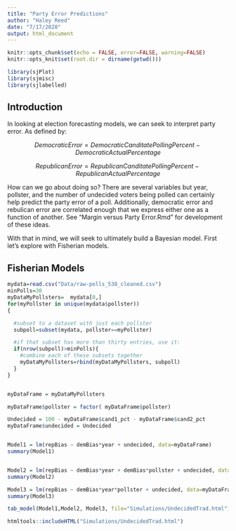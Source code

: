 ```yaml
---
title: "Party Error Predictions"
author: "Haley Reed"
date: "7/17/2020"
output: html_document
---
```


```r
knitr::opts_chunk$set(echo = FALSE, error=FALSE, warning=FALSE)
knitr::opts_knit$set(root.dir = dirname(getwd()))

library(sjPlot)
library(sjmisc)
library(sjlabelled)
```

## Introduction

In looking at election forecasting models, we can seek to interpret party error. As defined by:

$$DemocraticError = DemocraticCanditatePollingPercent-DemocraticActualPercentage$$

$$RepublicanError = RepublicanCanditatePollingPercent-RepublicanActualPercentage$$

How can we go about doing so? There are several variables but year, pollster, and the number of undecided voters being polled can certainly help predict the party error of a poll. Additionally, democratic error and rebulican error are correlated enough that we express either one as a function of another. See "Margin versus Party Error.Rmd" for development of these ideas.

With that in mind, we will seek to ultimately build a Bayesian model. First let's explore with Fisherian models. 

## Fisherian Models

```r
mydata=read.csv("Data/raw-polls_538_cleaned.csv")
minPolls=30
myDataMyPollsters=  mydata[0,]
for(myPollster in unique(mydata$pollster))
{

  #subset to a dataset with just each pollster
  subpoll=subset(mydata, pollster==myPollster)

  #if that subset has more than thirty entries, use it:
  if(nrow(subpoll)>minPolls){
    #combine each of these subsets together
    myDataMyPollsters=rbind(myDataMyPollsters, subpoll)
  }
}


myDataFrame = myDataMyPollsters

myDataFrame$pollster = factor( myDataFrame$pollster)

Undecided = 100 - myDataFrame$cand1_pct - myDataFrame$cand2_pct
myDataFrame$undecided = Undecided


Model1 = lm(repBias ~ demBias*year + undecided, data=myDataFrame)
summary(Model1)


Model2 = lm(repBias ~ demBias*year + demBias*pollster + undecided, data=myDataFrame)
summary(Model2)

Model3 = lm(repBias ~ demBias*year*pollster + undecided, data=myDataFrame)
summary(Model3)

tab_model(Model1,Model2, Model3, file="Simulations/UndecidedTrad.html")

```

```r
htmltools::includeHTML("Simulations/UndecidedTrad.html")

```

